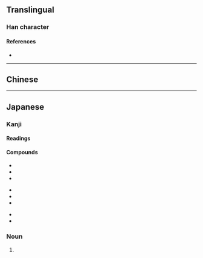 {{character info/new}}
==Translingual==
{{Han simplified forms|據|拠|据}}

===Han character===
{{Han char|rn=64|rad=手|as=05|sn=8|four=|canj=QHEN|ids=⿰扌処}}

====References====
* {{Han ref|kx=0427.161|dkj=11985|dj=0776.110|hdz=31856.031|uh=62E0|ud=25312}}

----

==Chinese==
{{zh-see|據|v}}

----

==Japanese==
{{ja-kanji forms|拠|據}}

===Kanji===
{{ja-kanji|grade=c|rs=手05|kyu=據}}

====Readings====
{{ja-readings
|goon=こ
|kanon=きょ
|kun=よ-る, よりどころ-
}}

====Compounds====
{{top3}}
* {{ja-r|証%拠|しょう%こ}}
* {{ja-r|根%拠|こん%きょ}}
* {{ja-r|拠%点|きょ%てん}}
{{mid3}}
* {{ja-r|人%証|にん%しょう}}
* {{ja-r|人%的%証%拠|じん%てき%しょう%こ}}
* {{ja-r|物%的%証%拠|ぶっ%てき%しょう%こ}}
{{mid3}}
* {{ja-r|物%証|ぶっ%しょう}}
* {{ja-r|準%拠|じゅん%きょ}}
{{bottom}}

===Noun===
{{ja-noun|よりどころ}}

# {{alternative form of|拠り所|lang=ja}}